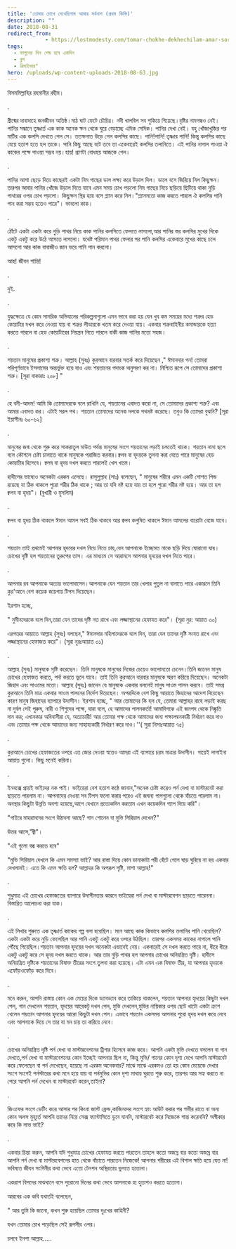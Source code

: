 ```yaml
---
title: 'তোমার চোখে দেখেছিলাম আমার সর্বনাশ (প্রথম কিস্তি)'
description: ""
date: 2018-08-31
redirect_from: 
            - https://lostmodesty.com/tomar-chokhe-dekhechilam-amar-sorbonash-1/
tags: 
  - ফাগুনের দিন শেষ হবে একদিন
  - ব্লগ
  - রিমাইন্ডার"
hero: /uploads/wp-content-uploads-2018-08-63.jpg
---
```

বিসমমিল্লাহির রহমানীর রহীম।

.

গ্রীষ্মের দাবাদাহে জনজীবন অতিষ্ঠ।মাঠ ঘাট ফেটে চৌচির। নদী খালবিল সব শুকিয়ে গিয়েছে।বৃষ্টির নামগন্ধও নেই। পানির সন্ধানে তৃষ্ণার্ত এক কাক অনেক ক্ষন থেকে ঘুরে বেড়াচ্ছে এদিক সেদিক। পানির দেখা নেই। বহু খোঁজাখুজির পর মাটির এক কলসি দেখতে পেল সে। ততক্ষনাত উড়ে গেল কলসির কাছে। পানি!পানি! তৃষ্ণার পানি! কিন্তু কলসির কাছে যেয়ে হতাশ হতে হল তাকে। পানি কিছু আছে বটে তবে তা একেবারেই কলসির তলানিতে। এই পানির নাগাল পাওয়া ঐ কাকের পক্ষে পাওয়া সম্ভব নয়।হায়! প্রাণটা বোধহয় আজকে গেল।

.

পানির আশা ছেড়ে দিয়ে কাছেরই একটা নিম গাছের ডাল লক্ষ্য করে উড়াল দিল। ডালে বসে জিরিয়ে নিল কিছুক্ষন। তারপর আবার পানির খোঁজে উড়াল দিতে যাবে এমন সময় চোখ পড়লো নিম গাছের নিচে ছড়িয়ে ছিটিয়ে থাকা নুড়ি পাথরের ওপর চোখ পড়লো। কিছুক্ষন স্থির হয়ে বসে প্ল্যান করে নিল।"প্ল্যানমতো কাজ করতে পারলে ঐ কলসির পানি পান করা সম্ভব হতেও পারে"। ভাবলো কাক।

.

ঠোঁটে একটা একটা করে নুড়ি পাথর নিয়ে কাক পানির কলসিতে ফেলতে লাগলো,আর পানির স্তর কলসির মুখের দিকে একটু একটু করে উঠে আসতে লাগলো। যথেষ্ট পরিমান পাথর ফেলার পর পানি কলসির একেবারে মুখের কাছে চলে আসলো আর কাক বাবাজীও জান ভরে পানি পান করলো।

আহ! জীবন শান্তি!

.

দুই.

.

যুদ্ধক্ষেত্রে যে কোন সামরিক অভিযানের পরিকল্পনাগুলো এমন ভাবে করা হয় যেন খুব কম সময়ের মধ্যে শত্রুর হেড কোয়ার্টার দখল করে নেওয়া যায় বা শত্রুর লীডারকে খতম করে দেওয়া যায়। একবার শত্রুবাহিনীর কমান্ডারকে হত্যা করতে পারলে বা হেড কোয়ার্টারের নিয়ন্ত্রন নিতে পারলে বাকী কাজ পানির মতো সহজ।

.

শয়তান মানুষের প্রকাশ্য শত্রু। আল্লাহ (সুবঃ) কুরআনে বারবার সতর্ক করে দিয়েছেন ," ঈমানদার গন! তোমরা পরিপূর্ণভাবে ইসলামের অন্তর্ভুক্ত হয়ে যাও এবং শয়তানের পদাংক অনুসরণ কর না। নিশ্চিত রূপে সে তোমাদের প্রকাশ্য শত্রু। \[সূরা বাকারাঃ ২০৮] "

.

হে বনী-আদম! আমি কি তোমাদেরকে বলে রাখিনি যে, শয়তানের এবাদত করো না, সে তোমাদের প্রকাশ্য শত্রু? এবং আমার এবাদত কর। এটাই সরল পথ। শয়তান তোমাদের অনেক দলকে পথভ্রষ্ট করেছে। তবুও কি তোমরা বুঝনি? \[সূরা ইয়াসীনঃ ৬০-৬২]

.

মানুষের জন্ম থেকে শুরু করে সাকরাতুল মাউত পর্যন্ত মানুষের সংগে শয়তানের লড়াই চলতেই থাকে। শয়তান নানা ছলে বলে কৌশলে চেষ্টা চালাতে থাকে মানুষকে পরাজিত করবার।ক্বলব বা হৃদয়কে তুলনা করা যেতে পারে মানুষের হেড কোয়ার্টার হিসেবে। ক্বলব বা হৃদয় দখল করতে পারলেই খেল খতম।

হাদীসের ভাষ্যেও অনেকটা এরকম এসেছে। রাসূলুল্লাহ (সাঃ) বলেছেন, " মানুষের শরীরে এমন একটি গোশত পিন্ড রয়েছে যা ঠিক থাকলে পুরো শরীর ঠিক থাকে ; আর তা যদি নষ্ট হয়ে যায় তা হলে পুরো শরীর নষ্ট হয়ে। আর তা হল ক্বলব বা হৃদয়"। (বুখারী ও মুসলিম)

.

ক্বলব বা হৃদয় ঠিক থাকলে ঈমান আমল সবই ঠিক থাকবে আর ক্বলব কলুষিত থাকলে ঈমান আমলের বারোটা বেজে যাবে।

.

শয়তান তাই প্রথমেই আপনার হৃদয়ের দখল নিয়ে নিতে চায়,যেন আপনাকে ইচ্ছেমত নাকে ছড়ি দিয়ে ঘোরানো যায়। চোখের দৃষ্টি হল শয়তানের তুরুপের তাস। এর মাধ্যমে সে আরামসে আপনার হৃদয়ের দখল নিতে পারে।

.

আপনার রব আপনাকে অত্যন্ত ভালোবাসেন।আপনাকে যেন শয়তান তার খেলার পুতুল না বানাতে পারে একারনে তিনি কুর'আনে বেশ কয়েক জায়গায় টিপস দিয়েছেন।

ইরশাদ হচ্ছে,

" মুমীনদেরকে বলে দিন,তারা যেন তাদের দৃষ্টি নত রাখে এবং লজ্জাস্থানের হেফাযত করে"। (সূরা নুর: আয়াত ৩০)

এরপরের আয়াতে আল্লাহ (সুবঃ) বলছেন," ঈমানদার মহিলাদেরকে বলে দিন, তারা যেন তাদের দৃষ্টি সংযত রাখে এবং লজ্জাস্থানের হেফাজত করে"। (সূরা নুরঃআয়াত ৩১)

.

[](uploads/-LGZavBUlBmA-WamEpWykhEI-AAAAAAAABkw-kPO059szrkAAgvRfFxOknWnB_ZYMIv4WwCLcBGAs-s1600-images-1.jpg%22%20data-blogger-escaped-style=%22margin-left:%201em;%20margin-right:%201em;%22%3E%3Cimg%20src=%22https:--4.bp.blogspot.com--LGZavBUlBmA-WamEpWykhEI-AAAAAAAABkw-kPO059szrkAAgvRfFxOknWnB_ZYMIv4WwCLcBGAs-s640-images-1.jpg)

আল্লাহ (সুবঃ) মানুষকে সৃষ্টি করেছেন। তিনি মানুষকে মানুষের নিজের চেয়েও ভালোমতো চেনেন।তিনি জানেন মানুষ চোখের হেফাজত করতে, পর্দা করতে ভুলে যাবে। তাই তিনি কুরআনে বারবার মানুষকে স্মরণ করিয়ে দিয়েছেন। অনেকটা জিহাদ এবং সাওমের মতো। আল্লাহ (সুবঃ) জানেন যে মানুষকে একবার বললেই মানুষ সাওম পালন করবে। তাই সমগ্র কুরআনে তিনি মাত্র একবার সাওম পালনের নির্দেশ দিয়েছেন। অপরদিকে বেশ কিছু আয়াতে জিহাদের আদেশ দিয়েছেন কারণ মানুষ জিহাদের ব্যাপারে উদাসীন। ইরশাদ হচ্ছে, " আর তোমাদের কি হল যে, তেমারা আল্লাহর রাহে লড়াই করছ না দুর্বল সেই পুরুষ, নারী ও শিশুদের পক্ষে, যারা বলে, হে আমাদের পালনকর্তা! আমাদিগকে এই জনপদ থেকে নিষ্কৃতি দান কর; এখানকার অধিবাসীরা যে, অত্যাচারী! আর তোমার পক্ষ থেকে আমাদের জন্য পক্ষালম্বনকারী নির্ধারণ করে দাও এবং তোমার পক্ষ থেকে আমাদের জন্য সাহায্যকারী নির্ধারণ করে দাও।''( সুরা নিসাঃআয়াত ৭৫)

.

কুরআনে চোখের হেফাজতের ওপরে এত জোর দেওয়া স্বত্তেও আমরা এই ব্যাপারে চরম মাত্রার উদাসীন। গায়েই লাগাইনা আয়াত গুলো। কিছু মনেই করিনা।

.

ইনবক্সে প্রায়ই ভাইদের নক পাই। ভাইয়েরা বেশ হতাশ কন্ঠে জানান,"অনেক চেষ্টা করেও পর্ন দেখা বা মাস্টারবেট করা ছাড়তে পারলাম না। আপনাদের দেওয়া সব টিপস ফলো করার পরেও এই জঘন্য পাপগুলো থেকে বাঁচতে পারলাম না। অবস্থার কিছুটা উন্নতি অবশ্য হয়েছে,আগে যেখানে প্রত্যেকদিন করতাম এখন কয়েকদিন গ্যাপ দিয়ে করি"।

"গাইরে মাহরামদের সংগে উঠাবসা আছে? গান শোনেন বা মুভি সিরিয়াল দেখেন?"

উত্তর আসে,"জ্বী"।

"এই গুলো বন্ধ করতে হবে"

"মুভি সিরিয়াল দেখলে কি এমন সমস্যা ভাই? আর রাস্তা দিয়ে কোন ডানাকাটা পরী হেঁটে গেলে ঘাড় ঘুরিয়ে না হয় একবার দেখলামই। এতে কি এমন ক্ষতি হল? আল্লাহর কি অপরূপ সৃষ্টি, মাশা আল্লাহ!"

.

শুধুমাত্র এই চোখের হেফাজতের ব্যাপারে উদাসীনতার কারনে ভাইয়েরা পর্ন দেখা বা মাস্টারবেশন ছাড়তে পারেননা। বিস্তারিত আলোচনা করা যাক।

.

এই লিখার শুরুতে এক তৃষ্ণার্ত কাকের গল্প বলা হয়েছিল। মনে আছে কাক কিভাবে কলসির তলানির পানি খেয়েছিল? একটা একটা করে নুড়ি ফেলেছিল আর পানি একটু একটু করে ওপরে উঠছিল। তারপর একসময় কাকের নাগালে পানি পৌঁছে গিয়েছিল।শয়তান আপনার হৃদয়ের দখল অনেকটা এভাবেই নেয়। একবারেই সে দখল করতে পারে না, ধীরে ধীরে একটু একটু করে সে হৃদয় দখল করতে থাকে। আর তার নুড়ি পাথর হল আপনার চোখের অনিয়ন্ত্রিত দৃষ্টি। হাদীসে অনিয়ন্ত্রিত দৃষ্টিকে শয়তানের বিষাক্ত তীরের সংগে তুলনা করা হয়েছে। এটা এমন এক বিষাক্ত তীর, যা আপনার হৃদয়কে এফোঁড়ওফোঁড় করে দিবে।

.

মনে করুন, আপনি রাস্তায় কোন এক মেয়ের দিকে ড্যাবড্যাব করে তাকিয়ে থাকলেন, শয়তান আপনার হৃদয়ের কিছুটা দখল পেল, গান দেখলেন শয়তান, হৃদয়ের আরেকটু দখল পেল, মুভি দেখলেন,মুভির নায়িকার ওপর ছোট খাটো একটা ক্রাশ খেলেন শয়তান আপনার হৃদয়ের আরো কিছুটা দখল পেল। এভাবে শয়তান একসময় আপনার পুরো হৃদয় দখল করে নেবে এবং আপনাকে দিয়ে সে তার যা মন চায় তা করিয়ে নেবে।

.

চোখের অনিয়ন্ত্রিত দৃষ্টি পর্ন দেখা বা মাস্টারবেশনের ট্রিগার হিসেবে কাজ করে। আপনি একটা মুভি দেখতে বসলেন বা গান দেখতে,পর্ন দেখা বা মাস্টারবেশনের কোন ইচ্ছেই আপনার ছিল না, কিন্তু মুভি/ গানের কোন দৃশ্য দেখে আপনি মাস্টারবেট করে ফেলেছেন বা পর্ন দেখেছেন, হয়েছে না এরকম অনেকবার? মাঝে মাঝে এরকমও তো হয় কোন মেয়েকে দেখার সংগে সংগেই পর্নস্টারের কথা মনে হয়ে যায় বা পর্নমুভির কোন দৃশ্য মাথায় ঘুরতে শুরু করে, তারপর আর সহ্য করতে না পেরে আপনি পর্ন দেখেন বা মাস্টারবেট করেন,তাইনা?

.

জিএফের সংগে ডেটিং করে আসার পর কিংবা জাস্ট ফ্রেন্ড,কাজিনদের সংগে হ্যাং আউট করার পর গভীর রাতে বা অন্য কোন অলস মুহূর্তে আপনি তাদের নিয়ে সেক্স ফ্যান্টাসিতে ডুবে যাননি, মাস্টারবেট করে নিজেকে শান্ত করেননি? অস্বীকার করে কি লাভ ভাই?

.

একবার চিন্তা করুন, আপনি যদি শুধুমাত্র চোখের হেফাযত করতে পারতেন তাহলে কতো অজস্র বার কতো অজস্র বার আপনি পর্ন দেখা বা মাস্টারবেশনের হাত থেকে বাঁচাতে পারতেন নিজেকে! আপনার শরীরের এই বিশাল ক্ষতি হয়ে যেত না! ভবিষ্যত জীবন সংগিনীর কথা ভেবে এতো টেনশন অস্থিরতায় ভুগতে হতোনা।

একরাশ বিপদের মাঝখানে বসে পুরোনো দিনের কথা ভেবে আপনাকে হা হুতাশও করতে হতোনা।

আরবের এক কবি যথার্তই বলেছেন,

" আর তুমি কি জানো, কখন শুরু হয়েছিল তোমার দুঃখের কাহিনী?

যখন তোমার চোখ পড়েছিল সেই রূপসীর ওপর।

চলবে ইনশা আল্লাহ.....
